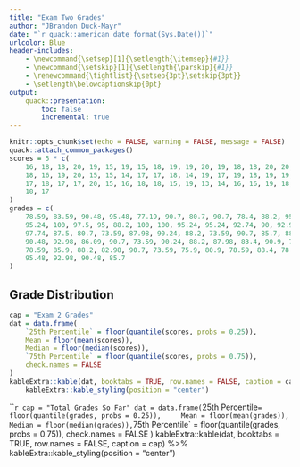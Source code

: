 ```yaml
---
title: "Exam Two Grades"
author: "JBrandon Duck-Mayr"
date: "`r quack::american_date_format(Sys.Date())`"
urlcolor: Blue
header-includes:
    - \newcommand{\setsep}[1]{\setlength{\itemsep}{#1}}
    - \newcommand{\setskip}[1]{\setlength{\parskip}{#1}}
    - \renewcommand{\tightlist}{\setsep{3pt}\setskip{3pt}}
    - \setlength\belowcaptionskip{0pt}
output:
    quack::presentation:
        toc: false
        incremental: true
---
```


```r
knitr::opts_chunk$set(echo = FALSE, warning = FALSE, message = FALSE)
quack::attach_common_packages()
scores = 5 * c(
    16, 18, 18, 20, 19, 15, 19, 15, 18, 19, 19, 20, 19, 18, 18, 20, 20, 19, 19,
    18, 16, 19, 20, 15, 15, 14, 17, 17, 18, 14, 19, 17, 19, 18, 19, 19, 19, 13,
    17, 18, 17, 17, 20, 15, 16, 18, 18, 15, 19, 13, 14, 16, 16, 19, 18, 20, 19,
    18, 17
)
grades = c(
    78.59, 83.59, 90.48, 95.48, 77.19, 90.7, 80.7, 90.7, 78.4, 88.2, 95.24,
    95.24, 100, 97.5, 95, 88.2, 100, 100, 95.24, 95.24, 92.74, 90, 92.98,
    97.74, 87.5, 80.7, 73.59, 87.98, 90.24, 88.2, 73.59, 90.7, 85.7, 88.4,
    90.48, 92.98, 86.09, 90.7, 73.59, 90.24, 88.2, 87.98, 83.4, 90.9, 78.4,
    78.59, 85.9, 88.2, 82.98, 90.7, 73.59, 75.9, 80.9, 78.59, 88.4, 78.93,
    95.48, 92.98, 90.48, 85.7
)
```

## Grade Distribution

```r
cap = "Exam 2 Grades"
dat = data.frame(
    `25th Percentile` = floor(quantile(scores, probs = 0.25)),
    Mean = floor(mean(scores)),
    Median = floor(median(scores)),
    `75th Percentile` = floor(quantile(scores, probs = 0.75)),
    check.names = FALSE
)
kableExtra::kable(dat, booktabs = TRUE, row.names = FALSE, caption = cap) %>%
    kableExtra::kable_styling(position = "center")
```

\vspace*{3\baselineskip}
\pause

```r
cap = "Total Grades So Far"
dat = data.frame(
    `25th Percentile` = floor(quantile(grades, probs = 0.25)),
    Mean = floor(mean(grades)),
    Median = floor(median(grades)),
    `75th Percentile` = floor(quantile(grades, probs = 0.75)),
    check.names = FALSE
)
kableExtra::kable(dat, booktabs = TRUE, row.names = FALSE, caption = cap) %>%
    kableExtra::kable_styling(position = "center")
